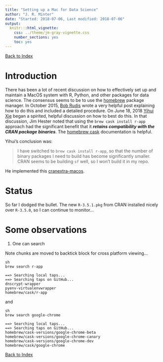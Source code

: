 ```yaml
---
title: "Setting up a Mac for Data Science"
author: "J. R. Minter"
date: "Started: 2018-07-06, Last modified: 2018-07-06"
output:
  knitr:::html_vignette:
    css: ../theme/jm-gray-vignette.css
    number_sections: yes
    toc: yes
---
```

[Back to Index](../README.html)

# Introduction

There has been a lot of recent discussion on how to effectively
set up and maintain a MacOS system with R, Python, and other
packages for data science. The consensus seems to be to use the
[homebrew](https://brew.sh/) package manager. In October 2015,
[Bob Rudis](https://rud.is/b/2015/10/22/installing-r-on-os-x-100-homebrew-edition/)
wrote a very helpful post explaining how to do this and included a
detailed procedure. On June 18, 2018
[Yihui Xie](https://community.rstudio.com/t/a-cran-extras-repository-for-the-hombrew-cask-version-of-r-experimental/9907)
began a spirited, helpful discussion on how to best do this.
In that discussion, Jim Hester noted that using the 
`brew cask install r-app` approach had the significant benefit that it
__*retains compatibility with the CRAN package binaries*__. The
[homebrew cask](https://github.com/Homebrew/homebrew-cask)
documentation is helpful.

Yihui's conclusion was:

> I have switched to `brew cask install r-app`, so that the number of
> binary packages I need to build has become significantly smaller.
> CRAN seems to be building `sf` well, so I won't build it in my repo.

He implemented this [cranextra-macos](https://yihui.name/en/2018/07/cranextra-macos/).

# Status

So far I dodged the bullet. The new `R-3.5.1.pkg` from CRAN installed
nicely over `R-3.5.0`, so I can continue to monitor...

# Some observations

1. One can search

Note chunks are moved to backtick block for cross platform
viewing...

```
{sh searchRapp, comment=NA}
brew search r-app
```

```
==> Searching local taps...
==> Searching taps on GitHub...
dnscrypt-wrapper
pyenv-virtualenvwrapper
homebrew/cask/r-app
```
and

```
{sh searchChrome, comment=NA}
brew search google-chrome
```

```
==> Searching local taps...
==> Searching taps on GitHub...
homebrew/cask-versions/google-chrome-beta
homebrew/cask-versions/google-chrome-canary
homebrew/cask-versions/google-chrome-dev
homebrew/cask/google-chrome
```



[Back to Index](../README.html)
